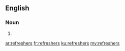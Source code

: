 ==English==

===Noun===
{{head|en|plural}}

# {{plural of|refresher|lang=en}}

[[ar:refreshers]]
[[fr:refreshers]]
[[ku:refreshers]]
[[my:refreshers]]